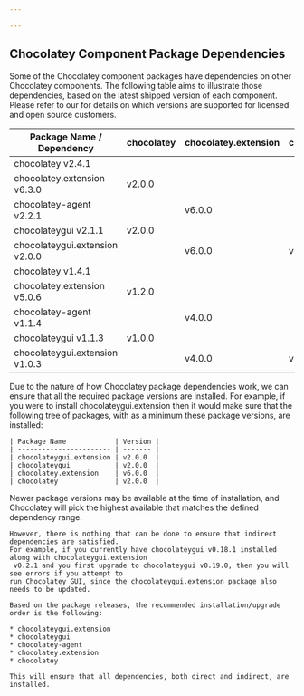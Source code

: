 ```yaml
---

---
```


## Chocolatey Component Package Dependencies

Some of the Chocolatey component packages have dependencies on other Chocolatey components.
The following table aims to illustrate those dependencies, based on the latest shipped version of each component.
Please refer to our <Xref title="Support Lifecycle information" value="chocolatey-components-dependencies-and-support-lifecycle" anchor="product-support-lifecycle" /> for details on which versions are supported for licensed and open source customers.

| Package Name / Dependency      | chocolatey  | chocolatey.extension | chocolateygui |
| ------------------------------ | ----------- | -------------------- | ------------- |
| chocolatey v2.4.1              |             |                      |               |
| chocolatey.extension v6.3.0    | v2.0.0      |                      |               |
| chocolatey-agent v2.2.1        |             | v6.0.0               |               |
| chocolateygui v2.1.1           | v2.0.0      |                      |               |
| chocolateygui.extension v2.0.0 |             | v6.0.0               | v2.0.0        |
| chocolatey v1.4.1              |             |                      |               |
| chocolatey.extension v5.0.6    | v1.2.0      |                      |               |
| chocolatey-agent v1.1.4        |             | v4.0.0               |               |
| chocolateygui v1.1.3           | v1.0.0      |                      |               |
| chocolateygui.extension v1.0.3 |             | v4.0.0               | v1.1.2        |

<Callout type="warning">
    Due to the nature of how Chocolatey package dependencies work, we can ensure that all the required package versions are
    installed. For example, if you were to install chocolateygui.extension then it would make sure that the following tree
    of packages, with as a minimum these package versions, are installed:
    
    | Package Name            | Version |
    | ----------------------- | ------- |
    | chocolateygui.extension | v2.0.0  |
    | chocolateygui           | v2.0.0  |
    | chocolatey.extension    | v6.0.0  |
    | chocolatey              | v2.0.0  |
</Callout>

<Callout type="info">
    Newer package versions may be available at the time of installation, and Chocolatey will pick the highest
    available that matches the defined dependency range.
    
    However, there is nothing that can be done to ensure that indirect dependencies are satisfied.
    For example, if you currently have chocolateygui v0.18.1 installed along with chocolateygui.extension
     v0.2.1 and you first upgrade to chocolateygui v0.19.0, then you will see errors if you attempt to
    run Chocolatey GUI, since the chocolateygui.extension package also needs to be updated.
    
    Based on the package releases, the recommended installation/upgrade order is the following:
    
    * chocolateygui.extension
    * chocolateygui
    * chocolatey-agent
    * chocolatey.extension
    * chocolatey
    
    This will ensure that all dependencies, both direct and indirect, are installed.
</Callout>
